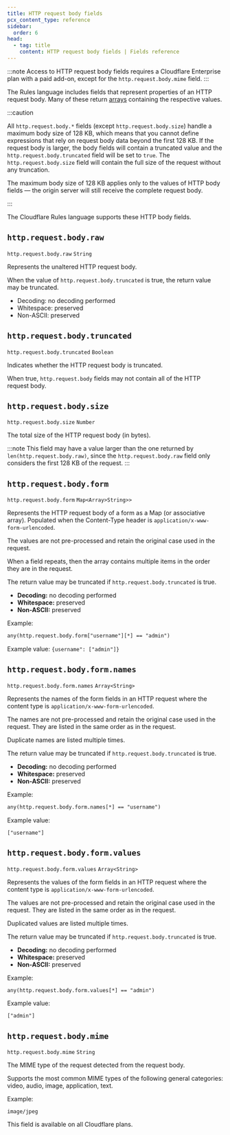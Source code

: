 ```yaml
---
title: HTTP request body fields
pcx_content_type: reference
sidebar:
  order: 6
head:
  - tag: title
    content: HTTP request body fields | Fields reference
---
```


:::note
Access to HTTP request body fields requires a Cloudflare Enterprise plan with a paid add-on, except for the `http.request.body.mime` field.
:::

The Rules language includes fields that represent properties of an HTTP request body. Many of these return [arrays](/ruleset-engine/rules-language/values/#arrays) containing the respective values.

:::caution

All `http.request.body.*` fields (except `http.request.body.size`) handle a maximum body size of 128 KB, which means that you cannot define expressions that rely on request body data beyond the first 128 KB. If the request body is larger, the body fields will contain a truncated value and the `http.request.body.truncated` field will be set to `true`. The `http.request.body.size` field will contain the full size of the request without any truncation.

The maximum body size of 128 KB applies only to the values of HTTP body fields — the origin server will still receive the complete request body.

:::

The Cloudflare Rules language supports these HTTP body fields.

## `http.request.body.raw`

`http.request.body.raw` `String`

Represents the unaltered HTTP request body.

When the value of `http.request.body.truncated` is true, the return value may be truncated.

- Decoding: no decoding performed
- Whitespace: preserved
- Non-ASCII: preserved

## `http.request.body.truncated`

`http.request.body.truncated` `Boolean`

Indicates whether the HTTP request body is truncated.

When true, `http.request.body` fields may not contain all of the HTTP request body.

## `http.request.body.size`

`http.request.body.size` `Number`

The total size of the HTTP request body (in bytes).

:::note
This field may have a value larger than the one returned by `len(http.request.body.raw)`, since the `http.request.body.raw` field only considers the first 128 KB of the request.
:::

## `http.request.body.form`

`http.request.body.form` `Map<Array>String>>`

Represents the HTTP request body of a form as a Map (or associative array). Populated when the Content-Type header is `application/x-www-form-urlencoded`.

The values are not pre-processed and retain the original case used in the request.

When a field repeats, then the array contains multiple items in the order they are in the request.

The return value may be truncated if `http.request.body.truncated` is true.

- **Decoding:** no decoding performed
- **Whitespace:** preserved
- **Non-ASCII:** preserved

Example:

```txt
any(http.request.body.form["username"][*] == "admin")
```

Example value:
`{username": ["admin"]}`

## `http.request.body.form.names`

`http.request.body.form.names` `Array<String>`

Represents the names of the form fields in an HTTP request where the content type is `application/x-www-form-urlencoded`.

The names are not pre-processed and retain the original case used in the request. They are listed in the same order as in the request.

Duplicate names are listed multiple times.

The return value may be truncated if `http.request.body.truncated` is true.

- **Decoding:** no decoding performed
- **Whitespace:** preserved
- **Non-ASCII:** preserved

Example:

```txt
any(http.request.body.form.names[*] == "username")
```

Example value:

`["username"]`

## `http.request.body.form.values`

`http.request.body.form.values` `Array<String>`

Represents the values of the form fields in an HTTP request where the content type is `application/x-www-form-urlencoded`.

The values are not pre-processed and retain the original case used in the request. They are listed in the same order as in the request.

Duplicated values are listed multiple times.

The return value may be truncated if `http.request.body.truncated` is true.

- **Decoding:** no decoding performed
- **Whitespace:** preserved
- **Non-ASCII:** preserved

Example:

```txt
any(http.request.body.form.values[*] == "admin")
```

Example value:

`["admin"]`

## `http.request.body.mime`

`http.request.body.mime` `String`

The MIME type of the request detected from the request body.

Supports the most common MIME types of the following general categories: video, audio, image, application, text.

Example:

`image/jpeg`

This field is available on all Cloudflare plans.
